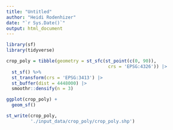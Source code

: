 ```yaml
---
title: "Untitled"
author: "Heidi Rodenhizer"
date: "`r Sys.Date()`"
output: html_document
---
```


```r
library(sf)
library(tidyverse)
```

```r
crop_poly = tibble(geometry = st_sfc(st_point(c(0, 90)),
                                      crs = 'EPSG:4326')) |>
  st_sf() %>%
  st_transform(crs = 'EPSG:3413') |>
  st_buffer(dist = 4448000) |>
  smoothr::densify(n = 3)
```

```r
ggplot(crop_poly) +
  geom_sf()
```

```r
st_write(crop_poly,
         './input_data/crop_poly/crop_poly.shp')
```

